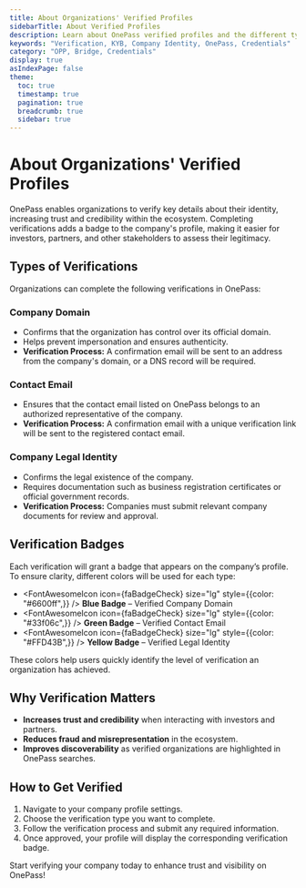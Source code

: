 ```yaml
---
title: About Organizations' Verified Profiles
sidebarTitle: About Verified Profiles
description: Learn about OnePass verified profiles and the different types of verification available for organizations.
keywords: "Verification, KYB, Company Identity, OnePass, Credentials"
category: "OPP, Bridge, Credentials"
display: true
asIndexPage: false
theme:
  toc: true
  timestamp: true
  pagination: true
  breadcrumb: true
  sidebar: true
---
```



# About Organizations' Verified Profiles

OnePass enables organizations to verify key details about their identity, increasing trust and credibility within the ecosystem. Completing verifications adds a badge to the company's profile, making it easier for investors, partners, and other stakeholders to assess their legitimacy.

## Types of Verifications

Organizations can complete the following verifications in OnePass:

<Steps>

### Company Domain

- Confirms that the organization has control over its official domain.
- Helps prevent impersonation and ensures authenticity.
- **Verification Process:** A confirmation email will be sent to an address from the company's domain, or a DNS record will be required.

### Contact Email

- Ensures that the contact email listed on OnePass belongs to an authorized representative of the company.
- **Verification Process:** A confirmation email with a unique verification link will be sent to the registered contact email.

### Company Legal Identity

- Confirms the legal existence of the company.
- Requires documentation such as business registration certificates or official government records.
- **Verification Process:** Companies must submit relevant company documents for review and approval.
</Steps>

## Verification Badges

Each verification will grant a badge that appears on the company’s profile. To ensure clarity, different colors will be used for each type:

- <FontAwesomeIcon icon={faBadgeCheck} size="lg" style={{color: "#6600ff",}} /> **Blue Badge** – Verified Company Domain
- <FontAwesomeIcon icon={faBadgeCheck} size="lg" style={{color: "#33f06c",}} /> **Green Badge** – Verified Contact Email
- <FontAwesomeIcon icon={faBadgeCheck} size="lg" style={{color: "#FFD43B",}} />  **Yellow Badge** – Verified Legal Identity

These colors help users quickly identify the level of verification an organization has achieved.

## Why Verification Matters

- **Increases trust and credibility** when interacting with investors and partners.
- **Reduces fraud and misrepresentation** in the ecosystem.
- **Improves discoverability** as verified organizations are highlighted in OnePass searches.

## How to Get Verified

1. Navigate to your company profile settings.
2. Choose the verification type you want to complete.
3. Follow the verification process and submit any required information.
4. Once approved, your profile will display the corresponding verification badge.

Start verifying your company today to enhance trust and visibility on OnePass!
